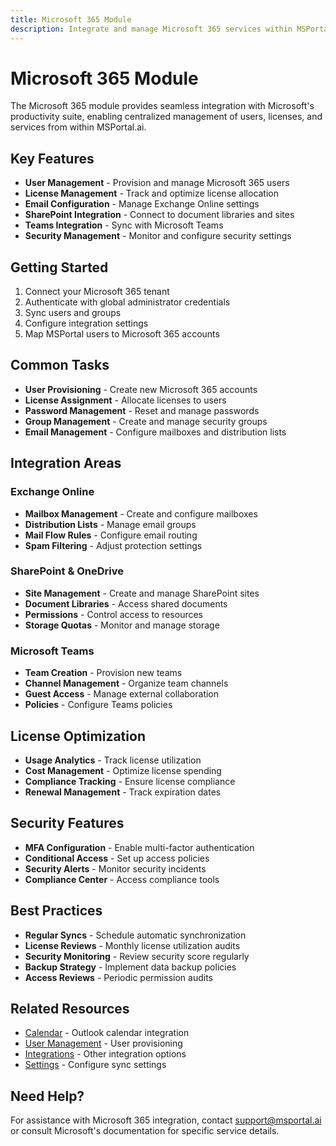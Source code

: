 ```yaml
---
title: Microsoft 365 Module
description: Integrate and manage Microsoft 365 services within MSPortal.ai
---
```


# Microsoft 365 Module

The Microsoft 365 module provides seamless integration with Microsoft's productivity suite, enabling centralized management of users, licenses, and services from within MSPortal.ai.

## Key Features

- **User Management** - Provision and manage Microsoft 365 users
- **License Management** - Track and optimize license allocation
- **Email Configuration** - Manage Exchange Online settings
- **SharePoint Integration** - Connect to document libraries and sites
- **Teams Integration** - Sync with Microsoft Teams
- **Security Management** - Monitor and configure security settings

## Getting Started

1. Connect your Microsoft 365 tenant
2. Authenticate with global administrator credentials
3. Sync users and groups
4. Configure integration settings
5. Map MSPortal users to Microsoft 365 accounts

## Common Tasks

- **User Provisioning** - Create new Microsoft 365 accounts
- **License Assignment** - Allocate licenses to users
- **Password Management** - Reset and manage passwords
- **Group Management** - Create and manage security groups
- **Email Management** - Configure mailboxes and distribution lists

## Integration Areas

### Exchange Online
- **Mailbox Management** - Create and configure mailboxes
- **Distribution Lists** - Manage email groups
- **Mail Flow Rules** - Configure email routing
- **Spam Filtering** - Adjust protection settings

### SharePoint & OneDrive
- **Site Management** - Create and manage SharePoint sites
- **Document Libraries** - Access shared documents
- **Permissions** - Control access to resources
- **Storage Quotas** - Monitor and manage storage

### Microsoft Teams
- **Team Creation** - Provision new teams
- **Channel Management** - Organize team channels
- **Guest Access** - Manage external collaboration
- **Policies** - Configure Teams policies

## License Optimization

- **Usage Analytics** - Track license utilization
- **Cost Management** - Optimize license spending
- **Compliance Tracking** - Ensure license compliance
- **Renewal Management** - Track expiration dates

## Security Features

- **MFA Configuration** - Enable multi-factor authentication
- **Conditional Access** - Set up access policies
- **Security Alerts** - Monitor security incidents
- **Compliance Center** - Access compliance tools

## Best Practices

- **Regular Syncs** - Schedule automatic synchronization
- **License Reviews** - Monthly license utilization audits
- **Security Monitoring** - Review security score regularly
- **Backup Strategy** - Implement data backup policies
- **Access Reviews** - Periodic permission audits

## Related Resources

- [Calendar](../calendar/index) - Outlook calendar integration
- [User Management](../admin/index) - User provisioning
- [Integrations](../integrations/index) - Other integration options
- [Settings](../settings/index) - Configure sync settings

## Need Help?

For assistance with Microsoft 365 integration, contact support@msportal.ai or consult Microsoft's documentation for specific service details.